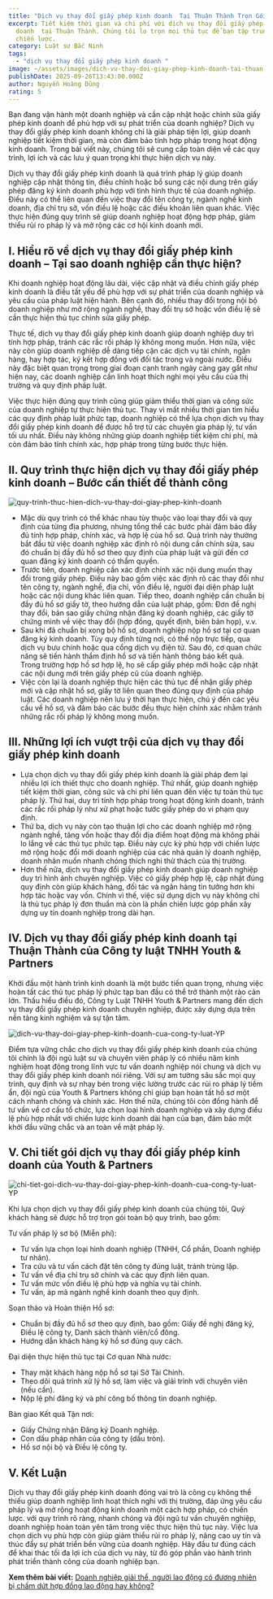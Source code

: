 ```yaml
---
title: "Dịch vụ thay đổi giấy phép kinh doanh  Tại Thuận Thành Trọn Gói "
excerpt: Tiết kiệm thời gian và chi phí với dịch vụ thay đổi giấy phép kinh
  doanh  tại Thuận Thành. Chúng tôi lo trọn mọi thủ tục để bạn tập trung vào
  chiến lược.
category: Luật sư Bắc Ninh
tags:
  - "dịch vụ thay đổi giấy phép kinh doanh "
image: ~/assets/images/dich-vu-thay-doi-giay-phep-kinh-doanh-tai-thuan-thanh-tron-goi.png
publishDate: 2025-09-26T13:43:00.000Z
author: Nguyễn Hoàng Dũng
rating: 5
---
```

Bạn đang vận hành một doanh nghiệp và cần cập nhật hoặc chỉnh sửa giấy phép kinh doanh để phù hợp với sự phát triển của doanh nghiệp? Dịch vụ thay đổi giấy phép kinh doanh không chỉ là giải pháp tiện lợi, giúp doanh nghiệp tiết kiệm thời gian, mà còn đảm bảo tính hợp pháp trong hoạt động kinh doanh. Trong bài viết này, chúng tôi sẽ cung cấp toàn diện về các quy trình, lợi ích và các lưu ý quan trọng khi thực hiện dịch vụ này.

Dịch vụ thay đổi giấy phép kinh doanh là quá trình pháp lý giúp doanh nghiệp cập nhật thông tin, điều chỉnh hoặc bổ sung các nội dung trên giấy phép đăng ký kinh doanh phù hợp với tình hình thực tế của doanh nghiệp. Điều này có thể liên quan đến việc thay đổi tên công ty, ngành nghề kinh doanh, địa chỉ trụ sở, vốn điều lệ hoặc các điều khoản liên quan khác. Việc thực hiện đúng quy trình sẽ giúp doanh nghiệp hoạt động hợp pháp, giảm thiểu rủi ro pháp lý và mở rộng các cơ hội kinh doanh mới.

## I. Hiểu rõ về dịch vụ thay đổi giấy phép kinh doanh – Tại sao doanh nghiệp cần thực hiện?

Khi doanh nghiệp hoạt động lâu dài, việc cập nhật và điều chỉnh giấy phép kinh doanh là điều tất yếu để phù hợp với sự phát triển của doanh nghiệp và yêu cầu của pháp luật hiện hành. Bên cạnh đó, nhiều thay đổi trong nội bộ doanh nghiệp như mở rộng ngành nghề, thay đổi trụ sở hoặc vốn điều lệ sẽ cần thực hiện thủ tục chỉnh sửa giấy phép.

Thực tế, dịch vụ thay đổi giấy phép kinh doanh giúp doanh nghiệp duy trì tính hợp pháp, tránh các rắc rối pháp lý không mong muốn. Hơn nữa, việc này còn giúp doanh nghiệp dễ dàng tiếp cận các dịch vụ tài chính, ngân hàng, hay hợp tác, ký kết hợp đồng với đối tác trong và ngoài nước. Điều này đặc biệt quan trọng trong giai đoạn cạnh tranh ngày càng gay gắt như hiện nay, các doanh nghiệp cần linh hoạt thích nghi mọi yêu cầu của thị trường và quy định pháp luật.

Việc thực hiện đúng quy trình cũng giúp giảm thiểu thời gian và công sức của doanh nghiệp tự thực hiện thủ tục. Thay vì mất nhiều thời gian tìm hiểu các quy định pháp luật phức tạp, doanh nghiệp có thể lựa chọn dịch vụ thay đổi giấy phép kinh doanh để được hỗ trợ từ các chuyên gia pháp lý, tư vấn tối ưu nhất. Điều này không những giúp doanh nghiệp tiết kiệm chi phí, mà còn đảm bảo tính chính xác, hợp pháp trong từng bước thực hiện.

## II. Quy trình thực hiện dịch vụ thay đổi giấy phép kinh doanh – Bước cần thiết để thành công

![quy-trinh-thuc-hien-dich-vu-thay-doi-giay-phep-kinh-doanh](~/assets/images/quy-trinh-thuc-hien-dich-vu-thay-doi-giay-phep-kinh-doanh.png "quy trình thực hiện dịch vụ thay đổi giấy phép đăng ký kinh doanh")

* Mặc dù quy trình có thể khác nhau tùy thuộc vào loại thay đổi và quy định của từng địa phương, nhưng tổng thể các bước phải đảm bảo đầy đủ tính hợp pháp, chính xác, và hợp lệ của hồ sơ. Quá trình này thường bắt đầu từ việc doanh nghiệp xác định rõ nội dung cần chỉnh sửa, sau đó chuẩn bị đầy đủ hồ sơ theo quy định của pháp luật và gửi đến cơ quan đăng ký kinh doanh có thẩm quyền.
* Trước tiên, doanh nghiệp cần xác định chính xác nội dung muốn thay đổi trong giấy phép. Điều này bao gồm việc xác định rõ các thay đổi như tên công ty, ngành nghề, địa chỉ, vốn điều lệ, người đại diện pháp luật hoặc các nội dung khác liên quan. Tiếp theo, doanh nghiệp cần chuẩn bị đầy đủ hồ sơ giấy tờ, theo hướng dẫn của luật pháp, gồm: Đơn đề nghị thay đổi, bản sao giấy chứng nhận đăng ký doanh nghiệp, các giấy tờ chứng minh về việc thay đổi (hợp đồng, quyết định, biên bản họp), v.v.
* Sau khi đã chuẩn bị xong bộ hồ sơ, doanh nghiệp nộp hồ sơ tại cơ quan đăng ký kinh doanh. Tùy quy định từng nơi, có thể nộp trực tiếp, qua dịch vụ bưu chính hoặc qua cổng dịch vụ điện tử. Sau đó, cơ quan chức năng sẽ tiến hành thẩm định hồ sơ và tiến hành thông báo kết quả. Trong trường hợp hồ sơ hợp lệ, họ sẽ cấp giấy phép mới hoặc cập nhật các nội dung mới trên giấy phép cũ của doanh nghiệp.
* Việc còn lại là doanh nghiệp thực hiện các thủ tục để nhận giấy phép mới và cập nhật hồ sơ, giấy tờ liên quan theo đúng quy định của pháp luật. Các doanh nghiệp nên lưu ý thời hạn thực hiện, chú ý đến các yêu cầu về hồ sơ, và đảm bảo các bước đều thực hiện chính xác nhằm tránh những rắc rối pháp lý không mong muốn.

## III. Những lợi ích vượt trội của dịch vụ thay đổi giấy phép kinh doanh

* Lựa chọn dịch vụ thay đổi giấy phép kinh doanh là giải pháp đem lại nhiều lợi ích thiết thực cho doanh nghiệp. Thứ nhất, giúp doanh nghiệp tiết kiệm thời gian, công sức và chi phí liên quan đến việc tự toàn thủ tục pháp lý. Thứ hai, duy trì tính hợp pháp trong hoạt động kinh doanh, tránh các rắc rối pháp lý như xử phạt hoặc tước giấy phép do vi phạm quy định.
* Thứ ba, dịch vụ này còn tạo thuận lợi cho các doanh nghiệp mở rộng ngành nghề, tăng vốn hoặc thay đổi địa điểm hoạt động mà không phải lo lắng về các thủ tục phức tạp. Điều này cực kỳ phù hợp với chiến lược mở rộng hoặc đổi mới doanh nghiệp của các nhà quản lý doanh nghiệp, doanh nhân muốn nhanh chóng thích nghi thử thách của thị trường.
* Hơn thế nữa, dịch vụ thay đổi giấy phép kinh doanh giúp doanh nghiệp duy trì hình ảnh chuyên nghiệp. Việc có giấy phép hợp lệ, cập nhật đúng quy định còn giúp khách hàng, đối tác và ngân hàng tin tưởng hơn khi hợp tác hoặc vay vốn. Chính vì thế, việc sử dụng dịch vụ này không chỉ là thủ tục pháp lý đơn thuần mà còn là phần chiến lược góp phần xây dựng uy tín doanh nghiệp trong dài hạn.



## IV. Dịch vụ thay đổi giấy phép kinh doanh tại Thuận Thành của Công ty luật TNHH Youth & Partners

Khởi đầu một hành trình kinh doanh là một bước tiến quan trọng, nhưng việc hoàn tất các thủ tục pháp lý phức tạp ban đầu có thể trở thành một rào cản lớn. Thấu hiểu điều đó, Công ty Luật TNHH Youth & Partners mang đến dịch vụ thay đổi giấy phép kinh doanh chuyên nghiệp, được xây dựng dựa trên nền tảng kinh nghiệm và sự tận tâm.

![dich-vu-thay-doi-giay-phep-kinh-doanh-cua-cong-ty-luat-YP](~/assets/images/dich-vu-thay-doi-giay-phep-kinh-doanh-cua-cong-ty-luat-yp.png "dịch vụ thay đổi giấy phép kinh doanh của Công ty luật YP")

Điểm tựa vững chắc cho dịch vụ thay đổi giấy phép kinh doanh của chúng tôi chính là đội ngũ luật sư và chuyên viên pháp lý có nhiều năm kinh nghiệm hoạt động trong lĩnh vực tư vấn doanh nghiệp nói chung và dịch vụ thay đổi giấy phép kinh doanh nói riêng. Với sự am tường sâu sắc mọi quy trình, quy định và sự nhạy bén trong việc lường trước các rủi ro pháp lý tiềm ẩn, đội ngũ của Youth & Partners không chỉ giúp bạn hoàn tất hồ sơ một cách nhanh chóng và chính xác. Hơn thế nữa, chúng tôi còn đồng hành để tư vấn về cơ cấu tổ chức, lựa chọn loại hình doanh nghiệp và xây dựng điều lệ phù hợp nhất với chiến lược kinh doanh dài hạn của bạn, đảm bảo một khởi đầu vững chắc và an toàn về mặt pháp lý.

## V. Chi tiết gói dịch vụ thay đổi giấy phép kinh doanh của Youth & Partners

![chi-tiet-goi-dich-vu-thay-doi-giay-phep-kinh-doanh-cua-cong-ty-luat-YP](~/assets/images/chi-tiet-goi-dich-vu-thay-doi-giay-phep-kinh-doanh-cua-cong-ty-luat-yp.png "Chi tiết gói dịch vụ thay đổi giấy phép kinh doanh của Công ty luật YP")

Khi lựa chọn dịch vụ thay đổi giấy phép kinh doanh của chúng tôi, Quý khách hàng sẽ được hỗ trợ trọn gói toàn bộ quy trình, bao gồm:

Tư vấn pháp lý sơ bộ (Miễn phí):

* Tư vấn lựa chọn loại hình doanh nghiệp (TNHH, Cổ phần, Doanh nghiệp tư nhân).
* Tra cứu và tư vấn cách đặt tên công ty đúng luật, tránh trùng lặp.
* Tư vấn về địa chỉ trụ sở chính và các quy định liên quan.
* Tư vấn mức vốn điều lệ phù hợp và nghĩa vụ tài chính.
* Tư vấn, áp mã ngành nghề kinh doanh theo quy định.

 Soạn thảo và Hoàn thiện Hồ sơ:

* Chuẩn bị đầy đủ hồ sơ theo quy định, bao gồm: Giấy đề nghị đăng ký, Điều lệ công ty, Danh sách thành viên/cổ đông.
* Hướng dẫn khách hàng ký hồ sơ đúng quy cách.

 Đại diện thực hiện thủ tục tại Cơ quan Nhà nước:

* Thay mặt khách hàng nộp hồ sơ tại Sở Tài Chính.
* Theo dõi quá trình xử lý hồ sơ, làm việc và giải trình với chuyên viên (nếu cần).
* Nộp lệ phí đăng ký và phí công bố thông tin doanh nghiệp.

 Bàn giao Kết quả Tận nơi:

* Giấy Chứng nhận Đăng ký Doanh nghiệp.
* Con dấu pháp nhân của công ty (dấu tròn).
* Hồ sơ nội bộ và Điều lệ công ty.

## V. Kết Luận

Dịch vụ thay đổi giấy phép kinh doanh đóng vai trò là công cụ không thể thiếu giúp doanh nghiệp linh hoạt thích nghi với thị trường, đáp ứng yêu cầu pháp lý và mở rộng hoạt động kinh doanh một cách hợp pháp, có chiến lược. với quy trình rõ ràng, nhanh chóng và đội ngũ tư vấn chuyên nghiệp, doanh nghiệp hoàn toàn yên tâm trong việc thực hiện thủ tục này. Việc lựa chọn dịch vụ phù hợp còn giúp giảm thiểu rủi ro pháp lý, nâng cao uy tín và thúc đẩy sự phát triển bền vững của doanh nghiệp. Hãy đầu tư đúng cách để khai thác tối đa lợi ích của dịch vụ này, từ đó góp phần vào hành trình phát triển thành công của doanh nghiệp bạn.

**Xem thêm bài viết:** [Doanh nghiệp giải thể, người lao động có đương nhiên bị chấm dứt hợp đồng lao động hay không?](https://yplawfirm.vn/lao-dong/doanh-nghiep-giai-the-nguoi-lao-dong-co-duong-nhien-bi-cham-dut-hop-dong-lao-dong-hay-khong)
